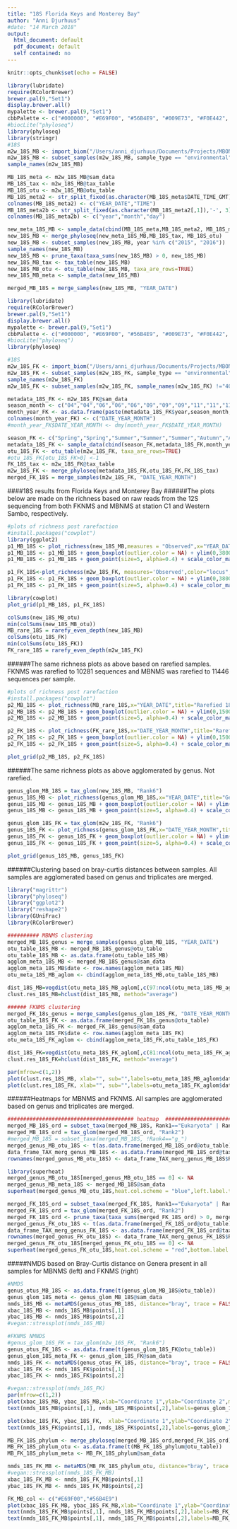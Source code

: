 ```yaml
---
title: "18S Florida Keys and Monterey Bay"
author: "Anni Djurhuus"
#date: "14 March 2018"
output:
  html_document: default
  pdf_document: default
  self contained: no
---
```


```r
knitr::opts_chunk$set(echo = FALSE)
```


```r
library(lubridate)
require(RColorBrewer)
brewer.pal(9,"Set1")
display.brewer.all()
mypalette <- brewer.pal(9,"Set1")
cbbPalette <- c("#000000", "#E69F00", "#56B4E9", "#009E73", "#F0E442", "#0072B2", "#D55E00", "#CC79A7","red","grey", "grey20")
#biocLite("phyloseq")
library(phyloseq)
library(stringr)
#18S
m2w_18S_MB <- import_biom("/Users/anni_djurhuus/Documents/Projects/MBON/m2w/18S/MB/M2W_18S_80per_NT_json_obs_md.biom")
m2w_18S_MB <- subset_samples(m2w_18S_MB, sample_type == "environmental")
sample_names(m2w_18S_MB)

MB_18S_meta <- m2w_18S_MB@sam_data
MB_18S_tax <- m2w_18S_MB@tax_table
MB_18S_otu <- m2w_18S_MB@otu_table
MB_18S_meta2 <- str_split_fixed(as.character(MB_18S_meta$DATE_TIME_GMT),' ', 2)
colnames(MB_18S_meta2) <- c("YEAR_DATE","TIME")
MB_18S_meta2b <- str_split_fixed(as.character(MB_18S_meta2[,1]),'-', 3)
colnames(MB_18S_meta2b) <- c("year","month","day")

new_meta_18S_MB <- sample_data(cbind(MB_18S_meta,MB_18S_meta2, MB_18S_meta2b))
new_18S_MB <- merge_phyloseq(new_meta_18S_MB,MB_18S_tax, MB_18S_otu)
new_18S_MB <- subset_samples(new_18S_MB, year %in% c("2015", "2016"))
sample_names(new_18S_MB)
new_18S_MB <- prune_taxa(taxa_sums(new_18S_MB) > 0, new_18S_MB)
new_18S_MB_tax <- tax_table(new_18S_MB)
new_18S_MB_otu <- otu_table(new_18S_MB, taxa_are_rows=TRUE)
new_18S_MB_meta <- sample_data(new_18S_MB)

merged_MB_18S = merge_samples(new_18S_MB, "YEAR_DATE")
```


```r
library(lubridate)
require(RColorBrewer)
brewer.pal(9,"Set1")
display.brewer.all()
mypalette <- brewer.pal(9,"Set1")
cbbPalette <- c("#000000", "#E69F00", "#56B4E9", "#009E73", "#F0E442", "#0072B2", "#D55E00", "#CC79A7")
#biocLite("phyloseq")
library(phyloseq)

#18S
m2w_18S_FK <- import_biom("/Users/anni_djurhuus/Documents/Projects/MBON/m2w/18S/FK/M2W_18S_FK_json_obs_md.biom")
m2w_18S_FK <- subset_samples(m2w_18S_FK, sample_type == "environmental")
sample_names(m2w_18S_FK)
m2w_18S_FK <- subset_samples(m2w_18S_FK, sample_names(m2w_18S_FK) !="406_408" & sample_names(m2w_18S_FK) !="418_420" & sample_names(m2w_18S_FK) !="412_414" & sample_names(m2w_18S_FK) !="MBON325" & sample_names(m2w_18S_FK) !="MBON326" & sample_names(m2w_18S_FK) !="MBON327" & sample_names(m2w_18S_FK) !="MBON295" & sample_names(m2w_18S_FK) !="MBON296" & sample_names(m2w_18S_FK) !="MBON297" & sample_names(m2w_18S_FK) !="MBON331" & sample_names(m2w_18S_FK) !="MBON332" & sample_names(m2w_18S_FK) !="MBON333" & sample_names(m2w_18S_FK) !="MBON307" & sample_names(m2w_18S_FK) !="MBON308" & sample_names(m2w_18S_FK) !="MBON309" & sample_names(m2w_18S_FK) !="MBON298" & sample_names(m2w_18S_FK) !="MBON299" & sample_names(m2w_18S_FK) !="MBON304" & sample_names(m2w_18S_FK) !="MBON305" & sample_names(m2w_18S_FK) !="MBON306" & sample_names(m2w_18S_FK) !="MBON301" & sample_names(m2w_18S_FK) !="MBON302" & sample_names(m2w_18S_FK) !="MBON303" & sample_names(m2w_18S_FK) !="MBON334" & sample_names(m2w_18S_FK) !="MBON335")

metadata_18S_FK <- m2w_18S_FK@sam_data
season_month <- c("04","04","06","06","06","09","09","09","11","11","11","01","01","01","03","03","03","05","05","05","07","07","07","09","09","09","11","11","11")
month_year_FK <- as.data.frame(paste(metadata_18S_FK$year,season_month,metadata_18S_FK$day))
colnames(month_year_FK) <- c("DATE_YEAR_MONTH")
#month_year_FK$DATE_YEAR_MONTH <- dmy(month_year_FK$DATE_YEAR_MONTH)

season_FK <- c("Spring","Spring","Summer","Summer","Summer","Autumn","Autumn","Autumn","Autumn","Autumn","Autumn","Winter","Winter","Winter","Spring","Spring","Spring","Spring","Spring","Spring","Summer","Summer","Summer","Autumn","Autumn","Autumn","Autumn","Autumn","Autumn")
metadata_18S_FK <- sample_data(cbind(season_FK,metadata_18S_FK,month_year_FK, season_month))
otu_18S_FK <- otu_table(m2w_18S_FK, taxa_are_rows=TRUE)
#otu_18S_FK[otu_18S_FK>0] <-1
FK_18S_tax <- m2w_18S_FK@tax_table
m2w_18S_FK <- merge_phyloseq(metadata_18S_FK,otu_18S_FK,FK_18S_tax)
merged_FK_18S = merge_samples(m2w_18S_FK, "DATE_YEAR_MONTH")
```


####18S results from Florida Keys and Monterey Bay
######The plots below are made on the richness based on raw reads from the 12S sequencing from both FKNMS and MBNMS at station C1 and Western Sambo, respectively. 
```r
#plots of richness post rarefaction
#install.packages("cowplot")
library(ggplot2)
p1_MB_18S <- plot_richness(new_18S_MB,measures = "Observed",x="YEAR_DATE",title="18S MB",color="locus") + theme(axis.title.x=element_blank())
p1_MB_18S <- p1_MB_18S + geom_boxplot(outlier.color = NA) + ylim(0,3800)
p1_MB_18S <- p1_MB_18S + geom_point(size=5, alpha=0.4) + scale_color_manual(values="#56B4E9")

p1_FK_18S<-plot_richness(m2w_18S_FK, measures='Observed',color="locus",x="DATE_YEAR_MONTH",title="18S FK") + theme(axis.title.x=element_blank())
p1_FK_18S <- p1_FK_18S + geom_boxplot(outlier.color = NA) + ylim(0,3800)
p1_FK_18S <- p1_FK_18S + geom_point(size=5, alpha=0.4) + scale_color_manual(values="#D55E00")

library(cowplot)
plot_grid(p1_MB_18S, p1_FK_18S)
```


```r
colSums(new_18S_MB_otu)
min(colSums(new_18S_MB_otu))
MB_rare_18S = rarefy_even_depth(new_18S_MB)
colSums(otu_18S_FK)
min(colSums(otu_18S_FK))
FK_rare_18S = rarefy_even_depth(m2w_18S_FK)
```

######The same richness plots as above based on rarefied samples. FKNMS was rarefied to 10281 sequences and MBNMS was rarefied to 11446 sequences per sample.
```r
#plots of richness post rarefaction
#install.packages("cowplot")
p2_MB_18S <- plot_richness(MB_rare_18S,x="YEAR_DATE",title="Rarefied 18S",measures = "Observed",color="locus") + theme(axis.title.x=element_blank())
p2_MB_18S <- p2_MB_18S + geom_boxplot(outlier.color = NA) + ylim(0,1500)
p2_MB_18S <- p2_MB_18S + geom_point(size=5, alpha=0.4) + scale_color_manual(values="#56B4E9")

p2_FK_18S <- plot_richness(FK_rare_18S,x="DATE_YEAR_MONTH",title="Rarefied 18S",measures = "Observed",color="locus") + theme(axis.title.x=element_blank())
p2_FK_18S <- p2_FK_18S + geom_boxplot(outlier.color = NA) + ylim(0,1500)
p2_FK_18S <- p2_FK_18S + geom_point(size=5, alpha=0.4) + scale_color_manual(values="#D55E00")

plot_grid(p2_MB_18S, p2_FK_18S)
```

######The same richness plots as above agglomerated by genus. Not rarefied. 

```r
genus_glom_MB_18S = tax_glom(new_18S_MB, "Rank6")
genus_18S_MB <- plot_richness(genus_glom_MB_18S,x="YEAR_DATE",title="Genus 18S",measures = "Observed",color="locus") + theme(axis.title.x=element_blank())
genus_18S_MB <- genus_18S_MB + geom_boxplot(outlier.color = NA) + ylim(0,520)
genus_18S_MB <- genus_18S_MB + geom_point(size=5, alpha=0.4) + scale_color_manual(values="#56B4E9")
```

```r
genus_glom_18S_FK = tax_glom(m2w_18S_FK, "Rank6")
genus_18S_FK <- plot_richness(genus_glom_18S_FK,x="DATE_YEAR_MONTH",title="Genus 18S",measures = "Observed",color="locus") + theme(axis.title.x=element_blank())
genus_18S_FK <- genus_18S_FK + geom_boxplot(outlier.color = NA) + ylim(0,600)
genus_18S_FK <- genus_18S_FK + geom_point(size=5, alpha=0.4) + scale_color_manual(values="#D55E00")

plot_grid(genus_18S_MB, genus_18S_FK)
```

######Clustering based on bray-curtis distances between samples. All samples are agglomerated based on genus and triplicates are merged.

```r
library("magrittr")
library("phyloseq")
library("ggplot2")
library("reshape2")
library(GUniFrac)
library(RColorBrewer)

########## MBNMS clustering 
merged_MB_18S_genus = merge_samples(genus_glom_MB_18S, "YEAR_DATE")
otu_table_18S_MB <- merged_MB_18S_genus@otu_table
otu_table_18S_MB <- as.data.frame(otu_table_18S_MB)
agglom_meta_18S_MB <- merged_MB_18S_genus@sam_data
agglom_meta_18S_MB$date <- row.names(agglom_meta_18S_MB)
otu_meta_18S_MB_aglom <- cbind(agglom_meta_18S_MB,otu_table_18S_MB)

dist_18S_MB=vegdist(otu_meta_18S_MB_aglom[,c(97:ncol(otu_meta_18S_MB_aglom))], method="bray")
clust.res_18S_MB=hclust(dist_18S_MB, method="average")

###### FKNMS clustering 
merged_FK_18s_genus = merge_samples(genus_glom_18S_FK, "DATE_YEAR_MONTH")
otu_table_18S_FK <- as.data.frame(merged_FK_18s_genus@otu_table)
agglom_meta_18S_FK <- merged_FK_18s_genus@sam_data
agglom_meta_18S_FK$date <- row.names(agglom_meta_18S_FK)
otu_meta_18S_FK_aglom <- cbind(agglom_meta_18S_FK,otu_table_18S_FK)

dist_18S_FK=vegdist(otu_meta_18S_FK_aglom[,c(81:ncol(otu_meta_18S_FK_aglom))], method="bray")
clust.res_18S_FK=hclust(dist_18S_FK, method="average")

par(mfrow=c(1,2))
plot(clust.res_18S_MB, xlab="", sub="",labels=otu_meta_18S_MB_aglom$date,main="MBNMS", hang=-1, cex=0.7)
plot(clust.res_18S_FK, xlab="", sub="",labels=otu_meta_18S_FK_aglom$date,hang=-1, cex=0.7, main="FKNMS")
```

######Heatmaps for MBNMS and FKNMS. All samples are agglomerated based on genus and triplicates are merged. 

```r

######################################## heatmap  #######################################
merged_MB_18S_ord = subset_taxa(merged_MB_18S, Rank1=="Eukaryota" | Rank1=="Archaea" | Rank1=="Bacteria")
merged_MB_18S_ord = tax_glom(merged_MB_18S_ord, "Rank2")
#merged_MB_18S = subset_taxa(merged_MB_18S, !Rank4=="g_")
merged_genus_MB_otu_18S <- t(as.data.frame(merged_MB_18S_ord@otu_table))
data_frame_TAX_merg_genus_MB_18S <- as.data.frame(merged_MB_18S_ord@tax_table)
rownames(merged_genus_MB_otu_18S) <- data_frame_TAX_merg_genus_MB_18S$Rank2

library(superheat)
merged_genus_MB_otu_18S[merged_genus_MB_otu_18S == 0] <- NA
merged_genus_MB_meta_18S <- merged_MB_18S@sam_data
superheat(merged_genus_MB_otu_18S,heat.col.scheme = "blue",left.label.text.size = 1,yt = merged_genus_MB_meta_18S$TMP_C, yt.axis.name = "Temperature",yt.point.size = 2,bottom.label.text.size=2, row.title = "",yt.axis.size = 10,bottom.label.text.angle = 90,yt.axis.name.size = 10, yt.obs.col = rep("grey", nrow(merged_genus_MB_meta_18S)))

merged_FK_18S_ord = subset_taxa(merged_FK_18S, Rank1=="Eukaryota" | Rank1=="Archaea" | Rank1=="Bacteria")
merged_FK_18S_ord = tax_glom(merged_FK_18S_ord, "Rank2")
merged_FK_18S_ord <- prune_taxa(taxa_sums(merged_FK_18S_ord) > 0, merged_FK_18S_ord)
merged_genus_FK_otu_18S <- t(as.data.frame(merged_FK_18S_ord@otu_table))
data_frame_TAX_merg_genus_FK_18S <- as.data.frame(merged_FK_18S_ord@tax_table)
rownames(merged_genus_FK_otu_18S) <- data_frame_TAX_merg_genus_FK_18S$Rank2
merged_genus_FK_otu_18S[merged_genus_FK_otu_18S == 0] <- NA
superheat(merged_genus_FK_otu_18S,heat.col.scheme = "red",bottom.label.text.size=2, row.title = "",left.label.text.size = 1,bottom.label.text.angle = 90)
```


#####NMDS based on Bray-Curtis distance on Genera present in all samples for MBNMS (left) and FKNMS (right)
```r
#NMDS
genus_otus_MB_18S <- as.data.frame(t(genus_glom_MB_18S@otu_table))
genus_glom_18S_meta <- genus_glom_MB_18S@sam_data
nmds_18S_MB <- metaMDS(genus_otus_MB_18S, distance="bray", trace = FALSE, trymax=100) 
xbac_18S_MB <- nmds_18S_MB$points[,1]
ybac_18S_MB <- nmds_18S_MB$points[,2]
#vegan::stressplot(nmds_16S_MB)

#FKNMS NMNDS
#genus_glom_16S_FK = tax_glom(m2w_16S_FK, "Rank6")
genus_otus_FK_18S <- as.data.frame(t(genus_glom_18S_FK@otu_table))
genus_glom_18S_meta_FK <- genus_glom_18S_FK@sam_data
nmds_18S_FK <- metaMDS(genus_otus_FK_18S, distance="bray", trace = FALSE, trymax=100) 
xbac_18S_FK <- nmds_18S_FK$points[,1]
ybac_18S_FK <- nmds_18S_FK$points[,2]

#vegan::stressplot(nmds_16S_FK)
par(mfrow=c(1,2))
plot(xbac_18S_MB, ybac_18S_MB,xlab="Coordinate 1",ylab="Coordinate 2",main="", col=c(cbbPalette[genus_glom_18S_meta$YEAR_DATE]), cex=1.7, pch=19)
text(nmds_18S_MB$points[,1], nmds_18S_MB$points[,2],labels=genus_glom_18S_meta$YEAR_DATE,pos=3,cex=0.5) 

plot(xbac_18S_FK, ybac_18S_FK,  xlab="Coordinate 1",ylab="Coordinate 2",main="", col=c(cbbPalette[genus_glom_18S_meta_FK$DATE_YEAR_MONTH]), cex=1.7, pch=19)
text(nmds_18S_FK$points[,1], nmds_18S_FK$points[,2],labels=genus_glom_18S_meta_FK$DATE_YEAR_MONTH,pos=3,cex=0.5) 
```


```r

MB_FK_18S_phylum <- merge_phyloseq(merged_MB_18S_ord,merged_FK_18S_ord)
MB_FK_18S_phylum_otu <- as.data.frame(t(MB_FK_18S_phylum@otu_table))
MB_FK_18S_phylum_meta <- MB_FK_18S_phylum@sam_data

nmds_18S_FK_MB <- metaMDS(MB_FK_18S_phylum_otu, distance="bray", trace = FALSE, trymax=100) 
#vegan::stressplot(nmds_18S_FK_MB)
xbac_18S_FK_MB <- nmds_18S_FK_MB$points[,1]
ybac_18S_FK_MB <- nmds_18S_FK_MB$points[,2]

FK_MB_col <- c("#E69F00","#56B4E9")
plot(xbac_18S_FK_MB, ybac_18S_FK_MB,xlab="Coordinate 1",ylab="Coordinate 2",main="", cex=1.7, pch=19, col=c(FK_MB_col[as.factor(MB_FK_18S_phylum_meta$library)]))
text(nmds_18S_FK_MB$points[,1], nmds_18S_FK_MB$points[,2],labels=MB_FK_18S_phylum_meta$STATION_NUMBER,pos=3,cex=0.5) 
text(nmds_18S_FK_MB$points[,1], nmds_18S_FK_MB$points[,2],labels=MB_FK_18S_phylum_meta$season_FK_16S,pos=3,cex=0.5) 

```
